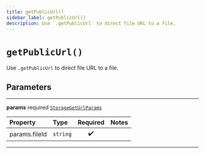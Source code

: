 ```yaml
---
title: getPublicUrl()
sidebar_label: getPublicUrl()
description: Use `.getPublicUrl` to direct file URL to a file.
---
```


# `getPublicUrl()`

Use `.getPublicUrl` to direct file URL to a file.

## Parameters

---

**<span className="parameter-name">params</span>** <span className="optional-status">required</span> [`StorageGetUrlParams`](/reference/docgen/javascript/storage/types/storage-get-url-params)

| Property                                                                                  | Type     | Required | Notes |
| :---------------------------------------------------------------------------------------- | :------- | :------: | :---- |
| <span className="parameter-name"><span className="light-grey">params.</span>fileId</span> | `string` |    ✔️    |       |

---
